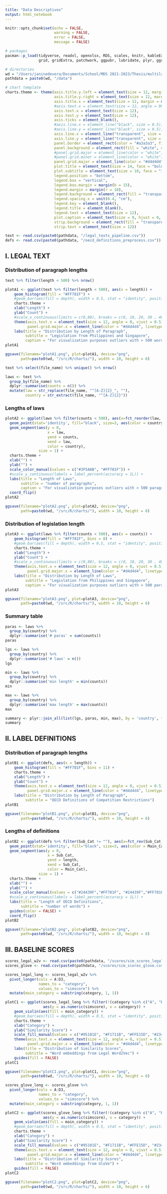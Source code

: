 ```yaml
---
title: "Data Descriptives"
output: html_notebook
---
```


```r
knitr::opts_chunk$set(echo = FALSE, 
                      warning = FALSE, 
                      error = FALSE, 
                      message = FALSE)
```

```r
# packages
pacman::p_load(tidyverse, readxl, openxlsx, RDS, scales, knitr, kableExtra,
               grid, gridExtra, patchwork, ggpubr, lubridate, plyr, ggridges)

# directories
wd = "/Users/janinedevera/Documents/School/MDS 2021-2023/Thesis/multilabel-legal-text-classification-CIA"
pathdata = paste0(wd, "/data")

# chart template
charts.theme <- theme(axis.title.y.left = element_text(size = 12, margin = margin(r = 15)),
                      axis.title.y.right = element_text(size = 12, margin = margin(l = 15)),
                      axis.title.x = element_text(size = 12, margin = margin(t = 15)),
                      #axis.text.x = element_text(size = 12, angle = 90, vjust = 0.5),
                      axis.text.x = element_text(size = 12),
                      axis.text.y = element_text(size = 12),
                      axis.ticks = element_blank(),
                      #axis.line.x = element_line("black", size = 0.5), 
                      #axis.line.y = element_line("black", size = 0.5),
                      axis.line.x = element_line("transparent", size = 0.5), 
                      axis.line.y = element_line("transparent", size = 0.5),
                      panel.border = element_rect(color = "#a3a3a3", fill = "transparent"),
                      panel.background = element_rect(fill = "white", color = "white"),
                      #panel.grid.major = element_line(color = "white"),
                      #panel.grid.minor = element_line(color = "white"),
                      panel.grid.major = element_line(color = "#d4d4d4", linetype = "dotted"),
                      plot.title = element_text(size = 14, face = "bold", hjust = 0.5),
                      plot.subtitle = element_text(size = 10, face = "italic", hjust = 0.5, margin = margin(b = 15)),
                      legend.position = "bottom",
                      legend.box = "vertical",
                      legend.box.margin = margin(b = 15),
                      legend.margin = margin(r = 10),
                      legend.background = element_rect(fill = "transparent"),
                      legend.spacing.x = unit(0.4, "cm"),
                      legend.key = element_blank(),
                      legend.title = element_blank(),
                      legend.text = element_text(size = 12),
                      plot.caption = element_text(size = 9, hjust = 0, face = "italic"),
                      strip.background = element_rect(fill = "transparent"),
                      strip.text = element_text(size = 12))
```

```r
text <- read.csv(paste0(pathdata, "/legal_texts_pipeline.csv"))
defs <- read.csv(paste0(pathdata, "/oecd_definitions_preprocess.csv"))
```

## I. LEGAL TEXT

### Distribution of paragraph lengths
```r
text %>% filter(length < 500) %>% nrow()
```

```r
plotA1 <- ggplot(text %>% filter(length < 500), aes(x = length)) +
    geom_histogram(fill = "#FF781F") + 
    #geom_bar(aes(fill = depth), width = 0.5, stat = "identity", position = "dodge") +
    charts.theme + 
    xlab("Length") +
    ylab("Count") +
    #scale_x_continuous(limits = c(0,80), breaks = c(0, 10, 20, 30 , 40, 50, 60, 70, 80)) +
    theme(axis.text.x = element_text(size = 12, angle = 0, vjust = 0.5),
          panel.grid.major.x = element_line(color = "#d4d4d4", linetype = "dotted")) +
    labs(title = "Distribution by Length of Paragraph",
         subtitle = "Legislation from Philippines and Singapore",
         caption = "For visualization purposes outliers with > 500 words have been removed.")
plotA1

ggsave(filename="plotA1.png", plot=plotA1, device="png", 
       path=paste0(wd, "/src/R/charts/"), width = 10, height = 6)
```

```r
text %>% select(file_name) %>% unique() %>% nrow()
```

```r
laws <- text %>% 
  group_by(file_name) %>%
  dplyr::summarise(counts = n()) %>% 
  mutate(law = str_replace(file_name, "^[A-Z]{2}_", ""),
         country = str_extract(file_name, "^[A-Z]{2}"))
```

### Lengths of laws 
```r
plotA2 <- ggplot(laws %>% filter(counts < 500), aes(x=fct_reorder(law, counts), y=counts, label=country)) +
  geom_point(stat='identity', fill="black", size=3, aes(color = country))  +
  geom_segment(aes(y = 0, 
                   x = law, 
                   yend = counts, 
                   xend = law, 
                   color = country),
               size = 1) +
  charts.theme + 
  xlab("") +
  ylab("") +
  scale_color_manual(values = c("#3F5AAB", "#FF781F")) + 
  #scale_y_continuous(labels = label_percent(accuracy = 1L)) + 
  labs(title = "Length of Laws",
       subtitle = "number of paragraphs",
       caption = "For visualization purposes outliers with > 500 paragraphs have been removed.") +
  coord_flip()
plotA2

ggsave(filename="plotA2.png", plot=plotA2, device="png", 
       path=paste0(wd, "/src/R/charts/"), width = 10, height = 8)
```

### Distribution of legislation length 
```r
plotA3 <- ggplot(laws %>% filter(counts < 500), aes(x = counts)) +
    geom_histogram(fill = "#FF781F", bins = 8) + 
    #geom_bar(aes(fill = depth), width = 0.5, stat = "identity", position = "dodge") +
    charts.theme + 
    xlab("Length") +
    ylab("Count") +
    #scale_x_continuous(limits = c(0,80), breaks = c(0, 10, 20, 30 , 40, 50, 60, 70, 80)) +
    theme(axis.text.x = element_text(size = 12, angle = 0, vjust = 0.5),
          panel.grid.major.x = element_line(color = "#d4d4d4", linetype = "dotted")) +
    labs(title = "Distribution by Length of Laws",
         subtitle = "Legislation from Philippines and Singapore",
         caption = "For visualization purposes outliers with > 500 paragraphs have been removed.")
plotA3

ggsave(filename="plotA3.png", plot=plotA3, device="png", 
       path=paste0(wd, "/src/R/charts/"), width = 10, height = 6)
```

### Summary table 
```r
paras <- laws %>% 
  group_by(country) %>%
  dplyr::summarise('# paras' = sum(counts))
paras

lgs <- laws %>% 
  group_by(country) %>%
  dplyr::summarise('# laws' = n())
lgs

min <- laws %>% 
  group_by(country) %>%
  dplyr::summarise('min length' = min(counts))
min 

max <- laws %>% 
  group_by(country) %>%
  dplyr::summarise('max length' = max(counts))
max 

summary <- plyr::join_all(list(lgs, paras, min, max), by = 'country', type = 'full')
summary
```

## II. LABEL DEFINITIONS 

### Distribution of paragraph lengths
```r
plotB1 <- ggplot(defs, aes(x = length)) +
    geom_histogram(fill = "#FF781F", bins = 11) + 
    charts.theme + 
    xlab("Length") +
    ylab("Count") +
    theme(axis.text.x = element_text(size = 12, angle = 0, vjust = 0.5),
          panel.grid.major.x = element_line(color = "#d4d4d4", linetype = "dotted")) +
    labs(title = "Distribution by Length of Paragraph",
         subtitle = "OECD Definitions of Competition Restrictions")
plotB1

ggsave(filename="plotB1.png", plot=plotB1, device="png", 
       path=paste0(wd, "/src/R/charts/"), width = 10, height = 6)
```

### Lengths of definitions
```r
plotB2 <- ggplot(defs %>% filter(Sub_Cat != ""), aes(x=fct_rev(Sub_Cat), y=length, label=Main_Cat)) +
  geom_point(stat='identity', fill="black", size=3, aes(color = Main_Cat))  +
  geom_segment(aes(y = 0, 
                   x = Sub_Cat, 
                   yend = length, 
                   xend = Sub_Cat, 
                   color = Main_Cat),
               size = 1) +
  charts.theme + 
  xlab("") +
  ylab("") +
  scale_color_manual(values = c("#24439F","#FF781F", "#24439F","#FF781F")) + 
  #scale_y_continuous(labels = label_percent(accuracy = 1L)) + 
  labs(title = "Length of OECD Definitions",
       subtitle = "number of words") +
  guides(color = FALSE) + 
  coord_flip()
plotB2

ggsave(filename="plotB2.png", plot=plotB2, device="png", 
       path=paste0(wd, "/src/R/charts/"), width = 10, height = 8)

```

## III. BASELINE SCORES 
```r
scores_legal_w2v <- read.csv(paste0(pathdata, "/scores/sim_scores_legalw2v.csv"))
scores_glove <- read.csv(paste0(pathdata, "/scores/sim_scores_glove.csv"))
```

```r
scores_legal_long <- scores_legal_w2v %>% 
  pivot_longer(cols = A:D3,
               names_to = "category",
               values_to = "simscore") %>% 
  mutate(main_category = substring(category, 1, 1))
```


```r
plotC1 <- ggplot(scores_legal_long %>% filter(!(category %in% c("A", "B", "C"))), 
                 aes(y = as.numeric(simscore), x = category)) +
    geom_violin(aes(fill = main_category)) + 
    #geom_bar(aes(fill = depth), width = 0.5, stat = "identity", position = "dodge") +
    charts.theme + 
    xlab("Category") + 
    ylab("Similarity Score") +
    scale_fill_manual(values = c("#95101E", "#F1711B", "#FFE15D", "#234075")) + 
    theme(axis.text.x = element_text(size = 12, angle = 0, vjust = 0.5),
          panel.grid.major.x = element_line(color = "#d4d4d4", linetype = "dotted")) +
    labs(title = "Distribution of Similarity Scores",
         subtitle = "Word embeddings from Legal Word2Vec") + 
    guides(fill = FALSE)
plotC1

ggsave(filename="plotC1.png", plot=plotC1, device="png", 
       path=paste0(wd, "/src/R/charts/"), width = 10, height = 6)
```

```r
scores_glove_long <- scores_glove %>% 
  pivot_longer(cols = A:D3,
               names_to = "category",
               values_to = "simscore") %>% 
  mutate(main_category = substring(category, 1, 1))
```

```r
plotC2 <- ggplot(scores_glove_long %>% filter(!(category %in% c("A", "B", "C"))), 
                 aes(y = as.numeric(simscore), x = category)) +
    geom_violin(aes(fill = main_category)) + 
    #geom_bar(aes(fill = depth), width = 0.5, stat = "identity", position = "dodge") +
    charts.theme + 
    xlab("Category") + 
    ylab("Similarity Score") +
    scale_fill_manual(values = c("#95101E", "#F1711B", "#FFE15D", "#234075")) + 
    theme(axis.text.x = element_text(size = 12, angle = 0, vjust = 0.5),
          panel.grid.major.x = element_line(color = "#d4d4d4", linetype = "dotted")) +
    labs(title = "Distribution of Similarity Scores",
         subtitle = "Word embeddings from GloVe") + 
    guides(fill = FALSE)
plotC2

ggsave(filename="plotC2.png", plot=plotC2, device="png", 
       path=paste0(wd, "/src/R/charts/"), width = 10, height = 6)
```

